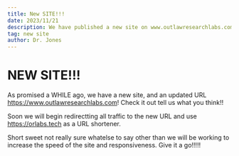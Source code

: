 ```yaml
---
title: New SITE!!!
date: 2023/11/21
description: We have published a new site on www.outlawresearchlabs.com
tag: new site
author: Dr. Jones
---
```


# NEW SITE!!!

As promised a WHILE ago, we have a new site, and an updated URL https://www.outlawresearchlabs.com!  Check it out tell us what you think!!

Soon we will begin redirectting all traffic to the new URL and use https://orlabs.tech as a URL shortener.

Short sweet not really sure whatelse to say other than we will be working to increase the speed of the site and responsiveness.  Give it a go!!!!!
